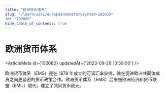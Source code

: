 ```yaml
---
title: "欧洲货币体系"
slug: "/learn/wiki/europeanmonetarysystem-102060"
id: "102060"
hide_table_of_contents: true
---
```



# 欧洲货币体系

<ArticleMeta id={102060} updatedAt={'2023-09-26 13:59:00'} />
<div className='border-solid border-b border-t-0 my-4 border-[var(--ifm-color-gray-300)]' />

欧洲货币体系（EMS）是在 1979 年成立的可调汇率安排，旨在促进欧洲共同体成员之间更紧密的货币政策合作。欧洲货币体系（EMS）后来被欧洲经济和货币联盟（EMU）取代，建立了共同货币欧元。
